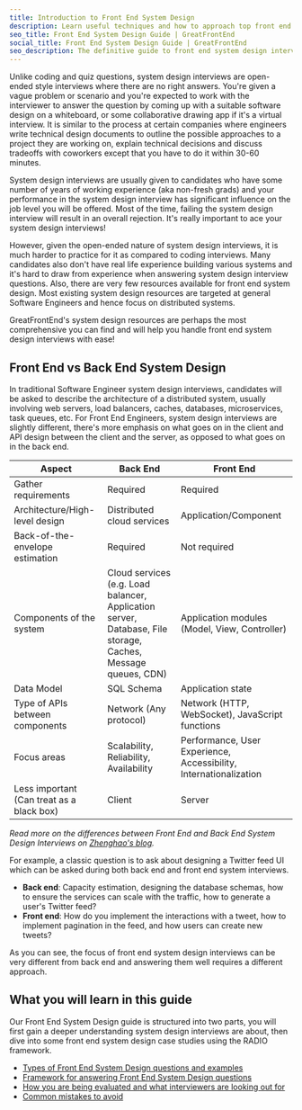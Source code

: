 ```yaml
---
title: Introduction to Front End System Design
description: Learn useful techniques and how to approach top front end system design questions. Written by ex-interviewers at FAANG.
seo_title: Front End System Design Guide | GreatFrontEnd
social_title: Front End System Design Guide | GreatFrontEnd
seo_description: The definitive guide to front end system design interviews. Learn useful techniques and how to approach the most common questions. Written by Ex-FAANG interviewers.
---
```


Unlike coding and quiz questions, system design interviews are open-ended style interviews where there are no right answers. You're given a vague problem or scenario and you're expected to work with the interviewer to answer the question by coming up with a suitable software design on a whiteboard, or some collaborative drawing app if it's a virtual interview. It is similar to the process at certain companies where engineers write technical design documents to outline the possible approaches to a project they are working on, explain technical decisions and discuss tradeoffs with coworkers except that you have to do it within 30-60 minutes.

System design interviews are usually given to candidates who have some number of years of working experience (aka non-fresh grads) and your performance in the system design interview has significant influence on the job level you will be offered. Most of the time, failing the system design interview will result in an overall rejection. It's really important to ace your system design interviews!

However, given the open-ended nature of system design interviews, it is much harder to practice for it as compared to coding interviews. Many candidates also don't have real life experience building various systems and it's hard to draw from experience when answering system design interview questions. Also, there are very few resources available for front end system design. Most existing system design resources are targeted at general Software Engineers and hence focus on distributed systems.

GreatFrontEnd's system design resources are perhaps the most comprehensive you can find and will help you handle front end system design interviews with ease!

## Front End vs Back End System Design

In traditional Software Engineer system design interviews, candidates will be asked to describe the architecture of a distributed system, usually involving web servers, load balancers, caches, databases, microservices, task queues, etc. For Front End Engineers, system design interviews are slightly different, there's more emphasis on what goes on in the client and API design between the client and the server, as opposed to what goes on in the back end.

| Aspect | Back End | Front End |
| --- | --- | --- |
| Gather requirements | Required | Required |
| Architecture/High-level design | Distributed cloud services | Application/Component |
| Back-of-the-envelope estimation | Required | Not required |
| Components of the system | Cloud services (e.g. Load balancer, Application server, Database, File storage, Caches, Message queues, CDN) | Application modules (Model, View, Controller) |
| Data Model | SQL Schema | Application state |
| Type of APIs between components | Network (Any protocol) | Network (HTTP, WebSocket), JavaScript functions |
| Focus areas | Scalability, Reliability, Availability | Performance, User Experience, Accessibility, Internationalization |
| Less important (Can treat as a black box) | Client | Server |

_Read more on the differences between Front End and Back End System Design Interviews on [Zhenghao's blog](https://www.zhenghao.io/posts/system-design-interviews)._

For example, a classic question is to ask about designing a Twitter feed UI which can be asked during both back end and front end system interviews.

- **Back end**: Capacity estimation, designing the database schemas, how to ensure the services can scale with the traffic, how to generate a user's Twitter feed?
- **Front end**: How do you implement the interactions with a tweet, how to implement pagination in the feed, and how users can create new tweets?

As you can see, the focus of front end system design interviews can be very different from back end and answering them well requires a different approach.

## What you will learn in this guide

Our Front End System Design guide is structured into two parts, you will first gain a deeper understanding system design interviews are about, then dive into some front end system design case studies using the RADIO framework.

- [Types of Front End System Design questions and examples](/system-design/types-of-questions)
- [Framework for answering Front End System Design questions](/system-design/framework)
- [How you are being evaluated and what interviewers are looking out for](/system-design/evaluation-axes)
- [Common mistakes to avoid](/system-design/common-mistakes)
